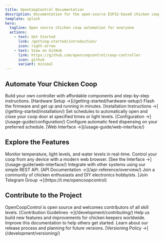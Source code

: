 ```yaml
---
title: OpenCoopControl Documentation
description: Documentation for the open-source ESP32-based chicken coop automation system.
template: splash
hero:
  tagline: Open source chicken coop automation for everyone
  actions:
    - text: Get Started
      link: /getting-started/introduction/
      icon: right-arrow
    - text: View on GitHub
      link: https://github.com/opencoopcontrol/coop-controller
      icon: github
      variant: minimal
---
```



## Automate Your Chicken Coop

<CardGrid stagger>
  <Card title="Easy Hardware Setup" icon="setting">
    Build your own controller with affordable components and step-by-step
    instructions. [Hardware Setup →](/getting-started/hardware-setup/)
  </Card>

<Card title="Simple Installation" icon="upload">
  Flash the firmware and get up and running in minutes. [Installation
  Instructions →](/getting-started/installation/)
</Card>

<Card title="Automated Door Control" icon="puzzle">
  Set schedules to automatically open and close your coop door at specified
  times or light levels. [Configuration →](/usage-guide/configuration/)
</Card>

<Card title="Feeding Schedule" icon="clock">
  Configure automatic feed dispensing on your preferred schedule. [Web
  Interface →](/usage-guide/web-interface/)
</Card>
</CardGrid>

## Explore the Features

<CardGrid>
  <Card title="Environmental Monitoring" icon="temperature">
    Monitor temperature, light levels, and water levels in real-time.
  </Card>

<Card title="Web Interface" icon="laptop">
  Control your coop from any device with a modern web browser. [See the
  Interface →](/usage-guide/web-interface/)
</Card>

<Card title="API Access" icon="server">
  Integrate with other systems using our simple REST API. [API Documentation
  →](/api-reference/overview/)
</Card>

<Card title="Community Support" icon="message-square">
  Join a community of chicken enthusiasts and DIY electronics hobbyists.
  [Join Telegram Group →](https://t.me/opencoopcontrol)
</Card>
</CardGrid>

## Contribute to the Project

<CardGrid>
  <Card title="Open Source" icon="github">
    OpenCoopControl is open source and welcomes contributors of all skill
    levels. [Contribution Guidelines →](/development/contributing/)
  </Card>

<Card title="Feature Development" icon="pen">
  Help us build new features and improvements for chicken keepers worldwide.
</Card>

<Card title="Documentation" icon="document">
  Improve this documentation to help others get started.
</Card>

<Card title="Versioning" icon="seti:versioning">
  Learn about our release process and planning for future versions.
  [Versioning Policy →](/development/versioning/)
</Card>
</CardGrid>
